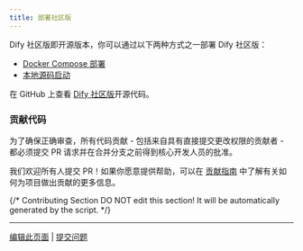 ```yaml
---
title: 部署社区版
---
```


Dify 社区版即开源版本，你可以通过以下两种方式之一部署 Dify 社区版：

* [Docker Compose 部署](/zh-hans/getting-started/install-self-hosted/docker-compose)
* [本地源码启动](/zh-hans/getting-started/install-self-hosted/local-source-code)

在 GitHub 上查看 [Dify 社区版](https://github.com/langgenius/dify)开源代码。

### 贡献代码

为了确保正确审查，所有代码贡献 - 包括来自具有直接提交更改权限的贡献者 - 都必须提交 PR 请求并在合并分支之前得到核心开发人员的批准。

我们欢迎所有人提交 PR！如果你愿意提供帮助，可以在 [贡献指南](https://github.com/langgenius/dify/blob/main/CONTRIBUTING_CN.md) 中了解有关如何为项目做出贡献的更多信息。

{/*
Contributing Section
DO NOT edit this section!
It will be automatically generated by the script.
*/}

---

[编辑此页面](https://github.com/langgenius/dify-docs/edit/main/zh-hans/getting-started/install-self-hosted/readme.mdx) | [提交问题](https://github.com/langgenius/dify-docs/issues/new?template=docs.yml)

